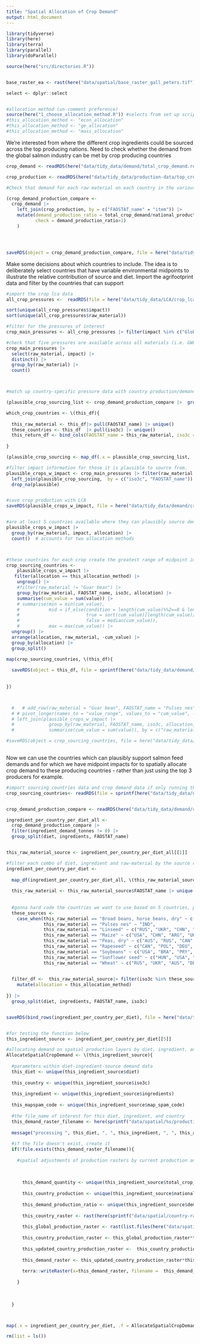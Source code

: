 ```yaml
---
title: "Spatial Allocation of Crop Demand"
output: html_document
---
```


```r
library(tidyverse)
library(here)
library(terra)
library(parallel)
library(doParallel)

source(here("src/directories.R"))


base_raster_ea <- rast(here("data/spatial/base_raster_gall_peters.tif"))

select <- dplyr::select


#allocation method (un-comment preference)
source(here("1_choose_allocation_method.R")) #selects from set up script
#this_allocation_method <- "econ_allocation"
#this_allocation_method <- "ge_allocation"
#this_allocation_method <- "mass_allocation"


```


We're  interested from where the different crop ingredients could be sourced across the top producing nations. Need to check whether the demand from the global salmon industry can be met by crop producing countries

```r
crop_demand <- readRDS(here("data/tidy_data/demand/total_crop_demand.rds"))

crop_production <- readRDS(here("data/tidy_data/production-data/top_crop_producers.rds")) |> rename(national_production = mean_value) 

#Check that demand for each raw material on each country in the various diets does not outstrip national production - all possible

(crop_demand_production_compare <- 
  crop_demand |> 
    left_join(crop_production, by = c("FAOSTAT_name" = "item")) |> 
    mutate(demand_production_ratio = total_crop_demand/national_production,
           check = demand_production_ratio>1)
    )




saveRDS(object = crop_demand_production_compare, file = here("data/tidy_data/demand/crop_demand_production_compare.rds"))


```

Make some decisions about which countries to include. The idea is to deliberately select countries that have variable environmental midpoints to illustrate the relative contribution of source and diet. Import the agrifootprint data and filter by the countries that can support

```r
#import the crop lca data
all_crop_pressures <-  readRDS(file = here("data/tidy_data/LCA/crop_lca.rds"))

sort(unique(all_crop_pressures$impact))
sort(unique(all_crop_pressures$raw_material))

#filter for the pressures of interest
crop_main_pressures <- all_crop_pressures |> filter(impact %in% c("Global warming", "Water use",  "Water consumption", "Land use", "Freshwater eutrophication", "Marine eutrophication"))

#check that five pressures are available across all materials (i.e. GWP, FW eutrophication, marine eutrophication, land use, water use). 
crop_main_pressures |> 
  select(raw_material, impact) |> 
  distinct() |> 
  group_by(raw_material) |> 
  count()



#match up country-specific pressure data with country production/demand data. Want to constrain the countries used for LCA variability by those that can plausibly source demand

(plausible_crop_sourcing_list <- crop_demand_production_compare |>  group_split(ingredients))

which_crop_countries <- \(this_df){
  
  this_raw_material <- this_df|> pull(FAOSTAT_name) |> unique()
  these_countries <- this_df  |> pull(iso3c) |> unique()
  this_return_df <- bind_cols(FAOSTAT_name = this_raw_material, iso3c = these_countries, plausible = TRUE)
  
}

(plausible_crop_sourcing <- map_df(.x = plausible_crop_sourcing_list, .f = which_crop_countries) |> distinct())

#filter impact information for those it is plausible to source from. 
plausible_crops_w_impact <- crop_main_pressures |> filter(raw_material != "Lupins") |> 
  left_join(plausible_crop_sourcing,  by = c("iso3c", "FAOSTAT_name")) |> 
  drop_na(plausible) 


#save crop production with LCA
saveRDS(plausible_crops_w_impact, file = here("data/tidy_data/demand/crop_sourcing_countries_plausible_impacts_all_allocation_methods.rds"))


#are at least 5 countries available where they can plausibly source demand and with which we have impacts? Yes
plausible_crops_w_impact |> 
  group_by(raw_material, impact, allocation) |> 
  count()  # accounts for two allocation methods



#these countries for each crop create the greatest range of midpoint impacts across sources
crop_sourcing_countries <- 
    plausible_crops_w_impact |>
   filter(allocation == this_allocation_method) |> 
    ungroup() |> 
    #filter(raw_material != "Guar bean") |>
    group_by(raw_material, FAOSTAT_name, iso3c, allocation) |> 
    summarise(cum_value = sum(value)) |> 
    # summarise(min = min(cum_value),
    #           mid = if_else(condition = length(cum_value)%%2==0 & length(cum_value)>1, 
    #                         true = sort(cum_value)[length(cum_value)/2], 
    #                         false = median(cum_value)),
    #           max = max(cum_value)) |> 
  ungroup() |> 
  arrange(allocation, raw_material, -cum_value) |> 
  group_by(allocation) |> 
  group_split()

map(crop_sourcing_countries, \(this_df){
  
  saveRDS(object = this_df, file = sprintf(here("data/tidy_data/demand/crop_sourcing_countries_plausible_w_cum_impacts_%s.rds"), this_allocation_method))
  
  
})



  #   # add_row(raw_material = "Guar bean", FAOSTAT_name = "Pulses nes", min = guar_seed_cum_value, mid = guar_seed_cum_value, max = guar_seed_cum_value) |> 
  # # pivot_longer(names_to = "value_range", values_to = "cum_value", -c(raw_material, FAOSTAT_name)) |> 
  # left_join(plausible_crops_w_impact |> 
  #             group_by(raw_material, FAOSTAT_name, iso3c, allocation) |> 
  #             summarise(cum_value = sum(value)), by = c("raw_material", "FAOSTAT_name", "cum_value"))

#saveRDS(object = crop_sourcing_countries, file = here("data/tidy_data/demand/crop_sourcing_countries_plausible_impacts.rds"))
  


```


Now we can use the countries which can plausibly support salmon feed demands and for which we have midpoint impacts for to spatially allocate crop demand to these producing countries - rather than just using the top 3 producers for example.

```r
#import sourcing countries data and crop demand data if only running this chunk
crop_sourcing_countries<- readRDS(file = sprintf(here("data/tidy_data/demand/crop_sourcing_countries_plausible_w_cum_impacts_%s.rds"), this_allocation_method))


crop_demand_production_compare <- readRDS(here("data/tidy_data/demand/crop_demand_production_compare.rds"))

ingredient_per_country_per_diet_all <- 
  crop_demand_production_compare |>  
  filter(ingredient_demand_tonnes != 0) |> 
  group_split(diet, ingredients, FAOSTAT_name)


this_raw_material_source <- ingredient_per_country_per_diet_all[[1]]

#filter each combo of diet, ingredient and raw-material by the source countries decided above
ingredient_per_country_per_diet <- 
  
  map_df(ingredient_per_country_per_diet_all, \(this_raw_material_source){
  
  this_raw_material <- this_raw_material_source$FAOSTAT_name |> unique()
  
  
  #gonna hard code the countries we want to use based on 5 countries, plausibility, and wide range of midpoint impacts
  these_sources <- 
    case_when(this_raw_material == "Broad beans, horse beans, dry" ~ c("AUS", "ITA", "FRA", "GBR", "DEU"),
              this_raw_material == "Pulses nes" ~ "IND",
              this_raw_material == "Linseed" ~ c("RUS", "UKR", "CHN", "FRA", "CAN"),
              this_raw_material == "Maize" ~ c("USA", "CHN", "ARG", "UKR", "BRA"),
              this_raw_material == "Peas, dry" ~ c("AUS", "RUS", "CAN", "LTU", "FRA"),
              this_raw_material == "Rapeseed" ~ c("CAN", "POL", "DEU", "GBR", "AUS"),
              this_raw_material == "Soybeans" ~ c("USA", "BRA", "PRY", "CHN", "UKR"),
              this_raw_material == "Sunflower seed" ~ c("HUN", "USA", "ARG", "RUS", "ROU"),
              this_raw_material == "Wheat" ~ c("RUS", "UKR", "AUS", "DEU", "FRA"))

  
  filter_df <-  this_raw_material_source|> filter(iso3c %in% these_sources) |> 
    mutate(allocation = this_allocation_method)
  
}) |> 
  group_split(diet, ingredients, FAOSTAT_name, iso3c)


saveRDS(bind_rows(ingredient_per_country_per_diet), file = here("data/tidy_data/demand/sourcing_countries_crops.rds"))


#for testing the function below
this_ingredient_source <- ingredient_per_country_per_diet[[5]]

#allocating demand on spatial production layers by diet, ingredient, and source country
AllocateSpatialCropDemand <- \(this_ingredient_source){
  
  #parameters within diet-ingredient-source demand data
  this_diet <- unique(this_ingredient_source$diet)
  
  this_country <- unique(this_ingredient_source$iso3c)
  
  this_ingredient <- unique(this_ingredient_source$ingredients)
  
  this_mapspam_code <- unique(this_ingredient_source$map_spam_code)
  
  #the file_name of interest for this diet, ingredient, and country
  this_demand_raster_filename <- here(sprintf("data/spatial/%s/production/%s_AllTech_%s_%s.tif", this_diet, this_ingredient, this_allocation_method, this_country))
  
  message("processing ", this_diet, ", ", this_ingredient, ", ", this_allocation_method, ", ", this_country )
  
  #if the file doesn't exist, create it
  if(!file.exists(this_demand_raster_filename)){
    
    #spatial adjustments of production rasters by current production and applying demand for each diet
    
  
      
      this_demand_quantity <- unique(this_ingredient_source$total_crop_demand)
      
      this_country_production <- unique(this_ingredient_source$national_production)
      
      this_demand_production_ratio <- unique(this_ingredient_source$demand_production_ratio)
      
      this_country_raster <- rast(here(sprintf("data/spatial/country-rasters/%s.tif", this_country)))
      
      this_global_production_raster <- rast(list.files(here("data/spatial/crop-layers-reprojected"), pattern = sprintf("_P_%s_A", toupper(this_mapspam_code)), full.names = TRUE))
      
      this_country_production_raster <- this_global_production_raster*this_country_raster
      
      this_updated_country_production_raster <-  this_country_production_raster* this_country_production/sum(c(terra::values(this_country_production_raster, na.rm=TRUE)))
      
      this_demand_raster <- this_updated_country_production_raster*this_demand_production_ratio
      
      terra::writeRaster(x=this_demand_raster, filename =  this_demand_raster_filename, overwrite=TRUE)
      
    }
    
    
    
  }



map(.x = ingredient_per_country_per_diet, .f = AllocateSpatialCropDemand)

rm(list = ls())

```


